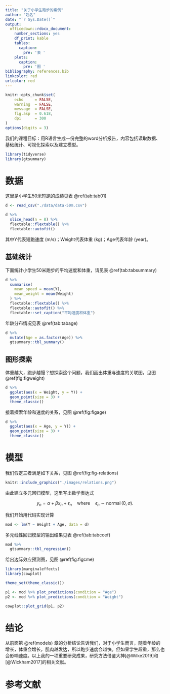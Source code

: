 ```yaml
---
title: "关于小学生跑步的案例"
author: "姓名"
date: "`r Sys.Date()`"
output: 
  officedown::rdocx_document:
    number_sections: yes
    df_print: kable
    tables:
      caption:
        pre: '表 '
    plots:
      caption:
        pre: '图 '
bibliography: references.bib
linkcolor: red
urlcolor: red
---
```



```r
knitr::opts_chunk$set(
    echo     = FALSE,
    warning  = FALSE, 
    message  = FALSE,
    fig.asp  = 0.618,
    dpi      = 300
)
options(digits = 3)
```


我们的课程目标：用R语言生成一份完整的word分析报告，内容包括读取数据、基础统计、可视化探索以及建立模型。



```r
library(tidyverse)
library(gtsummary)
```


# 数据

这里是小学生50米短跑的成绩见表 \@ref(tab:tab01)

```r
d <- read_csv("./data/data-50m.csv")

d %>% 
  slice_head(n = 8) %>% 
  flextable::flextable() %>% 
  flextable::autofit()
```


其中Y代表短跑速度 (m/s)；Weight代表体重 (kg)；Age代表年龄 (year)。



## 基础统计

下面统计小学生50米跑步的平均速度和体重，请见表 \@ref(tab:tabsummary)

```r
d %>% 
  summarise(
    mean_speed = mean(Y),
    mean_weight = mean(Weight)
  ) %>% 
  flextable::flextable() %>% 
  flextable::autofit() %>% 
  flextable::set_caption("平均速度和体重")
```


年龄分布情况见表 \@ref(tab:tabage)

```r
d %>% 
  mutate(Age = as.factor(Age)) %>% 
  gtsummary::tbl_summary()
```


## 图形探索

体重越大，跑步越慢？想探索这个问题，我们画出体重与速度的关联图，见图 \@ref(fig:figweight)

```r
d %>% 
  ggplot(aes(x = Weight, y = Y)) +
  geom_point(size = 3) +
  theme_classic()
```

接着探索年龄和速度的关系，见图 \@ref(fig:figage)

```r
d %>% 
  ggplot(aes(x = Age, y = Y)) +
  geom_point(size = 3) +
  theme_classic()
```



# 模型 {#models}

我们假定三者满足如下关系，见图 \@ref(fig:fig-relations)

```r
knitr::include_graphics("./images/relations.png")
```

由此建立多元回归模型，这里写出数学表达式

$$
y_n = \alpha + \beta x_n + \epsilon_n
\quad\text{where}\quad
\epsilon_n \sim \operatorname{normal}(0,\sigma).
$$


我们开始用代码实现计算

```r
mod <- lm(Y ~ Weight + Age, data = d)
```



多元线性回归模型的输出结果见表 \@ref(tab:tabcoef)

```r
mod %>% 
  gtsummary::tbl_regression()
```


给出边际效应预测图，见图 \@ref(fig:figcme)

```r
library(marginaleffects)
library(cowplot)

theme_set(theme_classic())

p1 <- mod %>% plot_predictions(condition = "Age") 
p2 <- mod %>% plot_predictions(condition = "Weight")

cowplot::plot_grid(p1, p2)
```




# 结论

从前面第 \@ref(models) 章的分析结论告诉我们，对于小学生而言，随着年龄的增长，体重会增长，肌肉越发达，所以跑步速度会越快。但如果学生超重，那么也会影响速度。以上我的一项重要研究成果，研究方法借鉴大神[@Wilke2019]和[@Wickham2017]的相关文献。



# 参考文献 {-}

